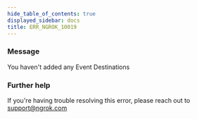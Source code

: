 ```yaml
---
hide_table_of_contents: true
displayed_sidebar: docs
title: ERR_NGROK_10019
---
```




### Message

You haven't added any Event Destinations

<ErrorDetails error="err_ngrok_10019" />

### Further help

If you're having trouble resolving this error, please reach out to [support@ngrok.com](mailto:support@ngrok.com?subject=Help%20with%20ERR_NGROK_10019)
